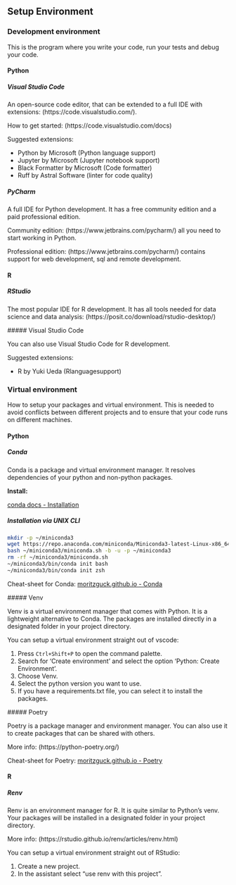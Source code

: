 ## Setup Environment

### Development environment

This is the program where you write your code, run your tests and debug your code.

::: {.panel-tabset}

#### Python

##### Visual Studio Code

An open-source code editor, that can be extended to a full IDE with extensions: (https://code.visualstudio.com/). 

How to get started: (https://code.visualstudio.com/docs)

Suggested extensions:

- Python by Microsoft (Python language support)
- Jupyter by Microsoft (Jupyter notebook support)
- Black Formatter by Microsoft (Code formatter)
- Ruff by Astral Software (linter for code quality)

##### PyCharm

A full IDE for Python development. It has a free community edition and a paid professional edition.

Community edition: (https://www.jetbrains.com/pycharm/) all you need to start working in Python.

Professional edition: (https://www.jetbrains.com/pycharm/) contains support for web development, sql and remote development.


#### R

##### RStudio

The most popular IDE for R development. It has all tools needed for data science and data analysis: (https://posit.co/download/rstudio-desktop/)

##### Visual Studio Code

You can also use Visual Studio Code for R development. 

Suggested extensions:

- R by Yuki Ueda (Rlanguagesupport)

:::


### Virtual environment

How to setup your packages and virtual environment. This is needed to avoid conflicts between different projects and to ensure that your code runs on different machines.

::: {.panel-tabset}

#### Python

##### Conda

Conda is a package and virtual environment manager. It resolves dependencies of your python and non-python packages.

**Install:** 

[conda docs - Installation](https://docs.conda.io/projects/conda/en/latest/user-guide/install/index.html)

::: {.callout-note collapse=true appearance="simple"}  

##### Installation via UNIX CLI

```bash
mkdir -p ~/miniconda3
wget https://repo.anaconda.com/miniconda/Miniconda3-latest-Linux-x86_64.sh -O ~/miniconda3/miniconda.sh
bash ~/miniconda3/miniconda.sh -b -u -p ~/miniconda3
rm -rf ~/miniconda3/miniconda.sh
~/miniconda3/bin/conda init bash
~/miniconda3/bin/conda init zsh
```

:::

Cheat-sheet for Conda: [moritzguck.github.io - Conda](https://moritzguck.github.io/Code-Cheatsheets/cheatsheets/Languages/Python/Conda.html)

##### Venv

Venv is a virtual environment manager that comes with Python. It is a lightweight alternative to Conda. The packages are installed directly in a designated folder in your project directory.

You can setup  a virtual environment straight out of vscode: 

1. Press `Ctrl+Shift+P` to open the command palette.
2. Search for 'Create environment' and select the option 'Python: Create Environment'.
3. Choose Venv.
4. Select the python version you want to use.
5. If you have a requirements.txt file, you can select it to install the packages.

##### Poetry

Poetry is a package manager and environment manager. You can also use it to create packages that can be shared with others.

More info: (https://python-poetry.org/)

Cheat-sheet for Poetry: [moritzguck.github.io - Poetry](https://moritzguck.github.io/Code-Cheatsheets/cheatsheets/Languages/Python/Poetry.html)

#### R

##### Renv

Renv is an environment manager for R. It is quite similar to Python's venv. Your packages will be installed in a designated folder in your project directory.

More info: (https://rstudio.github.io/renv/articles/renv.html)

You can setup a virtual environment straight out of RStudio:

1. Create a new project.
2. In the assistant select "use renv with this project".

:::

